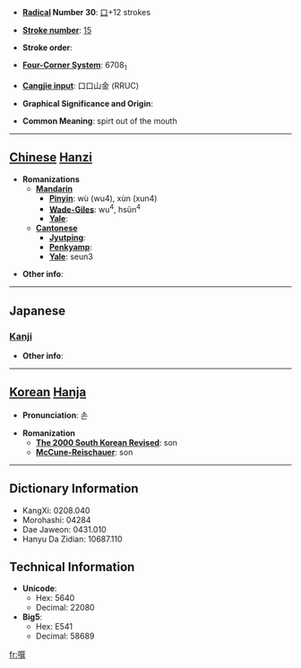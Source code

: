 * '''[[Wiktionary:Chinese radical index| Radical]] Number 30''': [[Wiktionary:Chinese radical index 口|口]]+12 strokes

* '''[[Wiktionary:Chinese total strokes index|Stroke number]]''': [[Wiktionary:Chinese total strokes index 15|15]]

* '''Stroke order''': 

* '''[[Wiktionary:Chinese four corner index|Four-Corner System]]''': 6708<sub>1</sub>

* '''[[Wiktionary:Chinese Cangjie index|Cangjie input]]''': 口口山金 (RRUC)

* '''Graphical Significance and Origin''': 

* '''Common Meaning''': spirt out of the mouth

----

== [[Chinese]] [[Hanzi]] ==

* '''Romanizations'''
** '''[[Mandarin]]'''
*** '''[[Pinyin]]''': wù (wu4), xùn (xun4)
*** '''[[Wade-Giles]]''': wu<sup>4</sup>, hsün<sup>4</sup>
*** '''[[Yale]]''': 
** '''[[Cantonese]]'''
*** '''[[Jyutping]]''':
*** '''[[Penkyamp]]''': 
*** '''[[Yale]]''': seun3

* '''Other info''': 

----

==Japanese==
===[[Kanji]]===
{{kanji|on readings=[[そん]] (son)
|kun readings=
}}

* '''Other info''':  

----

== [[Korean]] [[Hanja]] ==

* '''Pronunciation''': 손

* '''Romanization'''
** '''[[The 2000 South Korean Revised Romanization|The 2000 South Korean Revised]]''': son
** '''[[McCune-Reischauer]]''': son

----

== Dictionary Information ==

* KangXi: 0208.040
* Morohashi: 04284
* Dae Jaweon: 0431.010
* Hanyu Da Zidian: 10687.110

== Technical Information ==

* '''Unicode''':
** Hex: 5640
** Decimal: 22080
* '''Big5''':
** Hex: E541
** Decimal: 58689

[[fr:噀]]